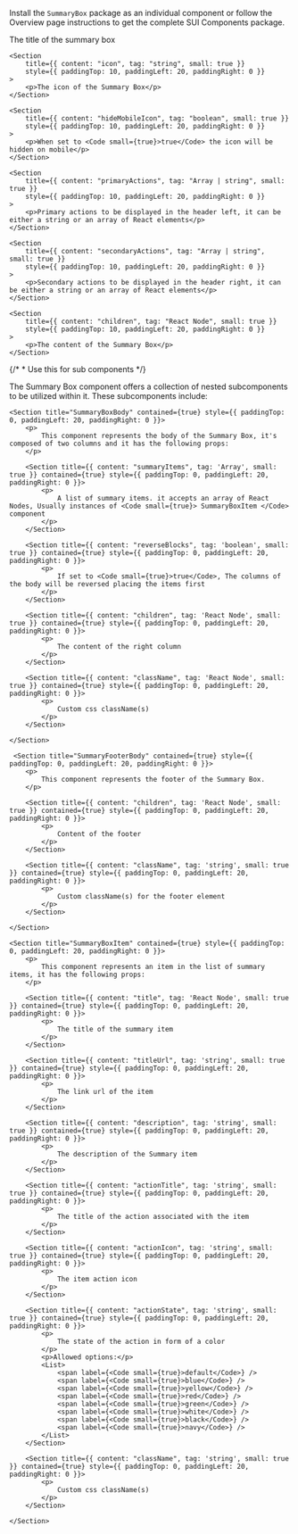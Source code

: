 
<Section contained={true} style={{ paddingTop: 0, paddingBottom: 0 }}>
	<p>
		Install the <Code small={true}>SummaryBox</Code> package as an individual
		component or follow the Overview page instructions to get the complete SUI
		Components package.
	</p>
</Section>

<Section title="Props" border={true}>
	<Section
		title={{ content: "title*", tag: "string", small: true }}
		style={{ paddingTop: 10, paddingLeft: 20, paddingRight: 0 }}
	>
		<p>The title of the summary box</p>
	</Section>

    <Section
    	title={{ content: "icon", tag: "string", small: true }}
    	style={{ paddingTop: 10, paddingLeft: 20, paddingRight: 0 }}
    >
    	<p>The icon of the Summary Box</p>
    </Section>

    <Section
    	title={{ content: "hideMobileIcon", tag: "boolean", small: true }}
    	style={{ paddingTop: 10, paddingLeft: 20, paddingRight: 0 }}
    >
    	<p>When set to <Code small={true}>true</Code> the icon will be hidden on mobile</p>
    </Section>

    <Section
    	title={{ content: "primaryActions", tag: "Array | string", small: true }}
    	style={{ paddingTop: 10, paddingLeft: 20, paddingRight: 0 }}
    >
    	<p>Primary actions to be displayed in the header left, it can be either a string or an array of React elements</p>
    </Section>

    <Section
    	title={{ content: "secondaryActions", tag: "Array | string", small: true }}
    	style={{ paddingTop: 10, paddingLeft: 20, paddingRight: 0 }}
    >
    	<p>Secondary actions to be displayed in the header right, it can be either a string or an array of React elements</p>
    </Section>

    <Section
    	title={{ content: "children", tag: "React Node", small: true }}
    	style={{ paddingTop: 10, paddingLeft: 20, paddingRight: 0 }}
    >
    	<p>The content of the Summary Box</p>
    </Section>

</Section>

{/* * Use this for sub components */}

<Section
	title="Sub Components"
	contained={true}
	style={{ paddingTop: 30, paddingBottom: 0 }}
>
		<p>The Summary Box component offers a collection of nested subcomponents to be utilized within it. These subcomponents include:</p>

    <Section title="SummaryBoxBody" contained={true} style={{ paddingTop: 0, paddingLeft: 20, paddingRight: 0 }}>
    	<p>
    		This component represents the body of the Summary Box, it's composed of two columns and it has the following props:
    	</p>

    	<Section title={{ content: "summaryItems", tag: 'Array', small: true }} contained={true} style={{ paddingTop: 0, paddingLeft: 20, paddingRight: 0 }}>
    		<p>
    			A list of summary items. it accepts an array of React Nodes, Usually instances of <Code small={true}> SummaryBoxItem </Code> component
    		</p>
    	</Section>

    	<Section title={{ content: "reverseBlocks", tag: 'boolean', small: true }} contained={true} style={{ paddingTop: 0, paddingLeft: 20, paddingRight: 0 }}>
    		<p>
    			If set to <Code small={true}>true</Code>, The columns of the body will be reversed placing the items first
    		</p>
    	</Section>

    	<Section title={{ content: "children", tag: 'React Node', small: true }} contained={true} style={{ paddingTop: 0, paddingLeft: 20, paddingRight: 0 }}>
    		<p>
    			The content of the right column
    		</p>
    	</Section>

    	<Section title={{ content: "className", tag: 'React Node', small: true }} contained={true} style={{ paddingTop: 0, paddingLeft: 20, paddingRight: 0 }}>
    		<p>
    			Custom css className(s)
    		</p>
    	</Section>

    </Section>

     <Section title="SummaryFooterBody" contained={true} style={{ paddingTop: 0, paddingLeft: 20, paddingRight: 0 }}>
    	<p>
    		This component represents the footer of the Summary Box.
    	</p>

    	<Section title={{ content: "children", tag: 'React Node', small: true }} contained={true} style={{ paddingTop: 0, paddingLeft: 20, paddingRight: 0 }}>
    		<p>
    			Content of the footer
    		</p>
    	</Section>

    	<Section title={{ content: "className", tag: 'string', small: true }} contained={true} style={{ paddingTop: 0, paddingLeft: 20, paddingRight: 0 }}>
    		<p>
    			Custom className(s) for the footer element
    		</p>
    	</Section>

    </Section>

    <Section title="SummaryBoxItem" contained={true} style={{ paddingTop: 0, paddingLeft: 20, paddingRight: 0 }}>
    	<p>
    		This component represents an item in the list of summary items, it has the following props:
    	</p>

    	<Section title={{ content: "title", tag: 'React Node', small: true }} contained={true} style={{ paddingTop: 0, paddingLeft: 20, paddingRight: 0 }}>
    		<p>
    			The title of the summary item
    		</p>
    	</Section>

    	<Section title={{ content: "titleUrl", tag: 'string', small: true }} contained={true} style={{ paddingTop: 0, paddingLeft: 20, paddingRight: 0 }}>
    		<p>
    			The link url of the item
    		</p>
    	</Section>

    	<Section title={{ content: "description", tag: 'string', small: true }} contained={true} style={{ paddingTop: 0, paddingLeft: 20, paddingRight: 0 }}>
    		<p>
    			The description of the Summary item
    		</p>
    	</Section>

    	<Section title={{ content: "actionTitle", tag: 'string', small: true }} contained={true} style={{ paddingTop: 0, paddingLeft: 20, paddingRight: 0 }}>
    		<p>
    			The title of the action associated with the item
    		</p>
    	</Section>

    	<Section title={{ content: "actionIcon", tag: 'string', small: true }} contained={true} style={{ paddingTop: 0, paddingLeft: 20, paddingRight: 0 }}>
    		<p>
    			The item action icon
    		</p>
    	</Section>

    	<Section title={{ content: "actionState", tag: 'string', small: true }} contained={true} style={{ paddingTop: 0, paddingLeft: 20, paddingRight: 0 }}>
    		<p>
    			The state of the action in form of a color
    		</p>
    		<p>Allowed options:</p>
    		<List>
    			<span label={<Code small={true}>default</Code>} />
    			<span label={<Code small={true}>blue</Code>} />
    			<span label={<Code small={true}>yellow</Code>} />
    			<span label={<Code small={true}>red</Code>} />
    			<span label={<Code small={true}>green</Code>} />
    			<span label={<Code small={true}>white</Code>} />
    			<span label={<Code small={true}>black</Code>} />
    			<span label={<Code small={true}>navy</Code>} />
    		</List>
    	</Section>

    	<Section title={{ content: "className", tag: 'string', small: true }} contained={true} style={{ paddingTop: 0, paddingLeft: 20, paddingRight: 0 }}>
    		<p>
    			Custom css className(s)
    		</p>
    	</Section>

    </Section>

</Section>

